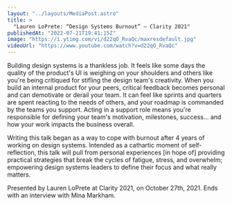 ```yaml
---
layout: "../layouts/MediaPost.astro"
title: >
  "Lauren LoPrete: “Design Systems Burnout” — Clarity 2021"
publishedAt: "2022-07-21T19:41:15Z"
image: "https://i.ytimg.com/vi/d22qO_RvaQc/maxresdefault.jpg"
videoUrl: "https://www.youtube.com/watch?v=d22qO_RvaQc"
---
```


Building design systems is a thankless job. It feels like some days the quality of the product's UI is weighing on your shoulders and others like you're being critiqued for stifling the design team's creativity. When you build an internal product for your peers, critical feedback becomes personal and can demotivate or derail your team. It can feel like sprints and quarters are spent reacting to the needs of others, and your roadmap is commanded by the teams you support. Acting in a support role means you're responsible for defining your team's motivation, milestones, success... and how your work impacts the business overall.

Writing this talk began as a way to cope with burnout after 4 years of working on design systems. Intended as a cathartic moment of self-reflection, this talk will pull from personal experiences [in hope of] providing practical strategies that break the cycles of fatigue, stress, and overwhelm; empowering design systems leaders to define their focus and what really matters.

Presented by Lauren LoPrete at Clarity 2021, on October 27th, 2021. Ends with an interview with Mina Markham.
